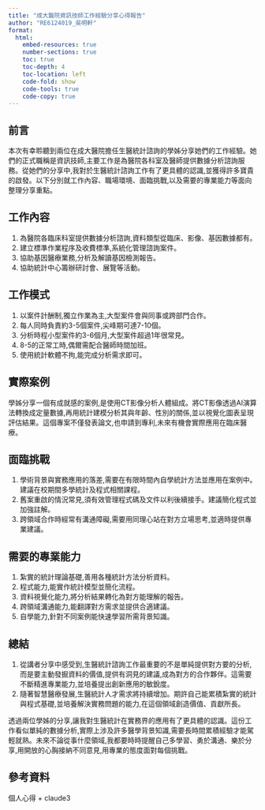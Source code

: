```yaml
---
title: "成大醫院資訊技師工作經驗分享心得報告"
author: "RE6124019_吳明軒"
format: 
  html:
    embed-resources: true
    number-sections: true
    toc: true
    toc-depth: 4
    toc-location: left
    code-fold: show
    code-tools: true
    code-copy: true
---
```


## 前言

本次有幸聆聽到兩位在成大醫院擔任生醫統計諮詢的學姊分享她們的工作經驗。她們的正式職稱是資訊技師,主要工作是為醫院各科室及醫師提供數據分析諮詢服務。從她們的分享中,我對於生醫統計諮詢工作有了更具體的認識,並獲得許多寶貴的啟發。以下分別就工作內容、職場環境、面臨挑戰,以及需要的專業能力等面向整理分享重點。

## 工作內容

1. 為醫院各臨床科室提供數據分析諮詢,資料類型從臨床、影像、基因數據都有。
2. 建立標準作業程序及收費標準,系統化管理諮詢案件。 
3. 協助基因醫療業務,分析及解讀基因檢測報告。
4. 協助統計中心籌辦研討會、展覽等活動。

## 工作模式

1. 以案件計酬制,獨立作業為主,大型案件會與同事或跨部門合作。
2. 每人同時負責約3-5個案件,尖峰期可達7-10個。
3. 分析時程小型案件約3-6個月,大型案件超過1年很常見。
4. 8-5的正常工時,偶爾需配合醫師時間加班。 
5. 使用統計軟體不拘,能完成分析需求即可。

## 實際案例

學姊分享一個有成就感的案例,是使用CT影像分析人體組成。將CT影像透過AI演算法轉換成定量數據,再用統計建模分析其與年齡、性別的關係,並以視覺化圖表呈現評估結果。這個專案不僅發表論文,也申請到專利,未來有機會實際應用在臨床醫療。

## 面臨挑戰

1. 學術背景與實務應用的落差,需要在有限時間內自學統計方法並應用在案例中。建議在校期間多學統計及程式相關課程。
2. 舊案重啟的情況常見,須有效管理程式碼及文件以利後續接手。建議簡化程式並加強註解。
3. 跨領域合作時經常有溝通障礙,需要用同理心站在對方立場思考,並適時提供專業建議。

## 需要的專業能力

1. 紮實的統計理論基礎,善用各種統計方法分析資料。
2. 程式能力,能實作統計模型並簡化流程。
3. 資料視覺化能力,將分析結果轉化為對方能理解的報告。 
4. 跨領域溝通能力,能翻譯對方需求並提供合適建議。
5. 自學能力,針對不同案例能快速學習所需背景知識。

## 總結

1. 從講者分享中感受到,生醫統計諮詢工作最重要的不是單純提供對方要的分析,而是要主動發掘資料的價值,提供有洞見的建議,成為對方的合作夥伴。這需要不斷精進專業能力,並培養提出創新應用的敏銳度。
2. 隨著智慧醫療發展,生醫統計人才需求將持續增加。期許自己能累積紮實的統計與程式基礎,並培養解決實務問題的能力,在這個領域創造價值、貢獻所長。 

透過兩位學姊的分享,讓我對生醫統計在實務界的應用有了更具體的認識。這份工作看似單純的數據分析,實際上涉及許多醫學背景知識,需要長時間累積經驗才能駕輕就熟。未來不論從事什麼領域,我都要時時提醒自己多學習、勇於溝通、樂於分享,用開放的心胸接納不同意見,用專業的態度面對每個挑戰。

## 參考資料
個人心得 + claude3